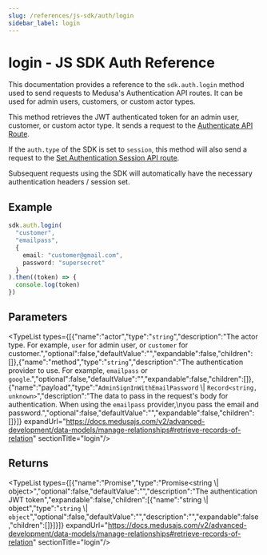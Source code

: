 ```yaml
---
slug: /references/js-sdk/auth/login
sidebar_label: login
---
```



# login - JS SDK Auth Reference

This documentation provides a reference to the `sdk.auth.login` method used to send requests to Medusa's Authentication API routes. It can be used for admin users, customers, or custom actor types.

This method retrieves the JWT authenticated token for an admin user, customer, or custom
actor type. It sends a request to the [Authenticate API Route](https://docs.medusajs.com/v2/api/admin#auth\_postactor\_typeauth\_provider).

If the `auth.type` of the SDK is set to `session`, this method will also send a request to the
[Set Authentication Session API route](https://docs.medusajs.com/v2/api/admin#auth\_postsession).

Subsequent requests using the SDK will automatically have the necessary authentication headers / session
set.

## Example

```ts
sdk.auth.login(
  "customer",
  "emailpass",
  {
    email: "customer@gmail.com",
    password: "supersecret"
  }
).then((token) => {
  console.log(token)
})
```

## Parameters

<TypeList types={[{"name":"actor","type":"`string`","description":"The actor type. For example, `user` for admin user, or `customer` for customer.","optional":false,"defaultValue":"","expandable":false,"children":[]},{"name":"method","type":"`string`","description":"The authentication provider to use. For example, `emailpass` or `google`.","optional":false,"defaultValue":"","expandable":false,"children":[]},{"name":"payload","type":"`AdminSignInWithEmailPassword` \\| `Record<string, unknown>`","description":"The data to pass in the request's body for authentication. When using the `emailpass` provider,\nyou pass the email and password.","optional":false,"defaultValue":"","expandable":false,"children":[]}]} expandUrl="https://docs.medusajs.com/v2/advanced-development/data-models/manage-relationships#retrieve-records-of-relation" sectionTitle="login"/>

## Returns

<TypeList types={[{"name":"Promise","type":"Promise&#60;string \\| object&#62;","optional":false,"defaultValue":"","description":"The authentication JWT token","expandable":false,"children":[{"name":"string \\| object","type":"`string` \\| `object`","optional":false,"defaultValue":"","description":"","expandable":false,"children":[]}]}]} expandUrl="https://docs.medusajs.com/v2/advanced-development/data-models/manage-relationships#retrieve-records-of-relation" sectionTitle="login"/>
